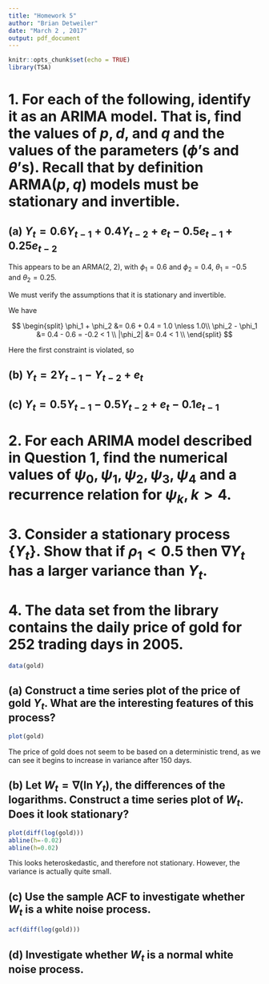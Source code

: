 ```yaml
---
title: "Homework 5"
author: "Brian Detweiler"
date: "March 2 , 2017"
output: pdf_document
---
```


```r
knitr::opts_chunk$set(echo = TRUE)
library(TSA)
```

# 1. For each of the following, identify it as an ARIMA model. That is, find the values of $p, d$, and $q$ and the values of the parameters ($\phi$'s and $\theta$'s). Recall that by definition ARMA($p, q$) models must be stationary and invertible.

## (a) $Y_t = 0.6 Y_{t - 1} + 0.4 Y_{t - 2} + e_t - 0.5 e_{t - 1} + 0.25 e_{t - 2}$

This appears to be an ARMA(2, 2), with $\phi_1 = 0.6$ and $\phi_2 = 0.4$, $\theta_1 = -0.5$ and $\theta_2 = 0.25$. 

We must verify the assumptions that it is stationary and invertible.

We have

$$
\begin{split}
  \phi_1 + \phi_2 &= 0.6 + 0.4 = 1.0 \nless 1.0\\
  \phi_2 - \phi_1 &= 0.4 - 0.6 = -0.2 < 1 \\
  |\phi_2| &= 0.4 < 1 \\
\end{split}
$$

Here the first constraint is violated, so 

## (b) $Y_t = 2 Y_{t - 1} - Y_{t - 2} + e_t$

## (c) $Y_t = 0.5 Y_{t - 1} - 0.5 Y_{t - 2} + e_t - 0.1 e_{t - 1}$

\begin{flushright}
  $\blacksquare$
\end{flushright}

\pagebreak


# 2. For each ARIMA model described in Question 1, find the numerical values of $\psi_0, \psi_1, \psi_2, \psi_3, \psi_4$ and a recurrence relation for $\psi_k, k > 4$.


\begin{flushright}
  $\blacksquare$
\end{flushright}

\pagebreak

# 3. Consider a stationary process $\{Y_t\}$. Show that if $\rho_1  < 0.5$ then $\nabla Y_t$ has a larger variance than $Y_t$.


\begin{flushright}
  $\blacksquare$
\end{flushright}

\pagebreak

# 4. The data set \texttt{gold} from the \texttt{TSA} library contains the daily price of gold for 252 trading days in 2005.

```r
data(gold)
```

## (a) Construct a time series plot of the price of gold $Y_t$. What are the interesting features of this process?

```r
plot(gold)
```

The price of gold does not seem to be based on a deterministic trend, as we can see it begins to increase in variance after 150 days.

## (b) Let $W_t = \nabla (\ln Y_t)$, the differences of the logarithms. Construct a time series plot of $W_t$. Does it look stationary?

```r
plot(diff(log(gold)))
abline(h=-0.02)
abline(h=0.02)
```

This looks heteroskedastic, and therefore not stationary. However, the variance is actually quite small.

## (c) Use the sample ACF to investigate whether $W_t$ is a white noise process.

```r
acf(diff(log(gold)))
```

## (d) Investigate whether $W_t$ is a normal white noise process.


\begin{flushright}
  $\blacksquare$
\end{flushright}

\pagebreak
